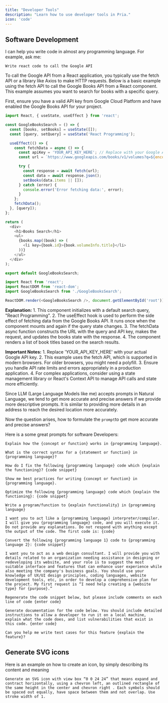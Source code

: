 ```yaml
---
title: "Developer Tools"
description: "Learn how to use developer tools in Pria."
icon: 'code'
---
```





## Software Development


I can help you write code in almost any programming language. For example, ask me:

```text Prompt wrap icon="comment" 
Write react code to call the Google API
```



<Expandable title="Response from Pria">

To call the Google API from a React application, you typically use the fetch API or a library like Axios to make HTTP requests. Below is a basic example using the fetch API to call the Google Books API from a React component. This example assumes you want to search for books with a specific query.

<Note>First, ensure you have a valid API key from Google Cloud Platform and have enabled the Google Books API for your project.</Note>

<Steps>
<Step title="Create a React Component">


```javascript
import React, { useState, useEffect } from 'react';

const GoogleBooksSearch = () => {
  const [books, setBooks] = useState([]);
  const [query, setQuery] = useState('React Programming');

  useEffect(() => {
    const fetchData = async () => {
      const apiKey = 'YOUR_API_KEY_HERE'; // Replace with your Google API key
      const url = `https://www.googleapis.com/books/v1/volumes?q=${encodeURIComponent(query)}&key=${apiKey}`;

      try {
        const response = await fetch(url);
        const data = await response.json();
        setBooks(data.items || []);
      } catch (error) {
        console.error('Error fetching data:', error);
      }
    };
    fetchData();
  }, [query]);
};

return (
  <div>
    <h1>Books Search</h1>
    <ul>
      {books.map((book) => (
        <li key={book.id}>{book.volumeInfo.title}</li>
      ))}
    </ul>
  </div>
);

export default GoogleBooksSearch;


```

</Step>
<Step title="Use the Component in Your App">

```javascript
import React from 'react';
import ReactDOM from 'react-dom';
import GoogleBooksSearch from './GoogleBooksSearch';

ReactDOM.render(<GoogleBooksSearch />, document.getElementById('root'));
```
</Step>
</Steps>


**Explanation:**
	1.	This component initializes with a default search query, "React Programming".
	2.	The useEffect hook is used to perform the side effect of fetching data from the Google Books API. It runs once when the component mounts and again if the query state changes.
	3.	The fetchData async function constructs the URL with the query and API key, makes the request, and updates the books state with the response.
	4.	The component renders a list of book titles based on the search results.



**Important Notes:**
	1.	Replace 'YOUR_API_KEY_HERE' with your actual Google API key.
	2.	This example uses the fetch API, which is supported in modern browsers. For older browsers, you might need a polyfill.
	3.	Ensure you handle API rate limits and errors appropriately in a production application.
	4.	For complex applications, consider using a state management library or React's Context API to manage API calls and state more efficiently.

</Expandable>



Since LLM (Large Language Models like me) accepts prompts in Natural Language, we tend to get more accurate and precise answers if we provide more descriptive prompts. It is similar to providing more details in an address to reach the desired location more accurately.

Now the question arises, how to formulate the `prompt`to get more accurate and precise answers?

Here is a some great prompts for software Developers:


 

```text Prompt wrap icon="comment" 
Explain how the {concept or function} works in {programming language}.
```
```text Prompt wrap icon="comment" 
What is the correct syntax for a {statement or function} in {programming language}?
```
```text Prompt wrap icon="comment" 
How do I fix the following {programming language} code which {explain the functioning}? {code snippet}
```
```text Prompt wrap icon="comment" 
Show me best practices for writing {concept or function} in {programming language}.
```
```text Prompt wrap icon="comment" 
Optimize the following {programming language} code which {explain the functioning}: {code snippet}
```
```text Prompt wrap icon="comment" 
Write a program/function to {explain functionality} in {programming language}
```
```text Prompt wrap icon="comment" 
I want you to act like a {programming language} interpreter/compiler. I will give you {programming language} code, and you will execute it. Do not provide any explanations. Do not respond with anything except the output of the code. The first code is: {code}
```
```text Prompt wrap icon="comment" 
Convert the following {programming language 1} code to {programming language 2}: {code snippet}
```
```text Prompt wrap icon="comment" 
I want you to act as a web design consultant. I will provide you with details related to an organization needing assistance in designing or redeveloping its website, and your role is to suggest the most suitable interface and features that can enhance user experience while also meeting the company's business goals. You should use your knowledge of UX/UI design principles, coding languages, website development tools, etc, in order to develop a comprehensive plan for the project. My first request is “I need help creating a {website type} for {purpose}.”
```
```text Prompt wrap icon="comment" 
Regenerate the code snippet below, but please include comments on each line of code {enter code}
```
```text Prompt wrap icon="comment" 
Generate documentation for the code below. You should include detailed instructions to allow a developer to run it on a local machine, explain what the code does, and list vulnerabilities that exist in this code. {enter code}
```
```text Prompt wrap icon="comment" 
Can you help me write test cases for this feature {explain the feature}?
```

## Generate SVG icons

Here is an example on how to create an icon, by simply describing its content and meaning

```text Prompt wrap icon="comment" 
Generate an SVG icon with view box “0 0 24 24” that means expand and contract horizontally, using a chevron left, an outlined rectangle of the same height in the center and chevron right . Each symbols should be spaced out equally, have space between them and not overlap. Use stroke width of 1.
```
